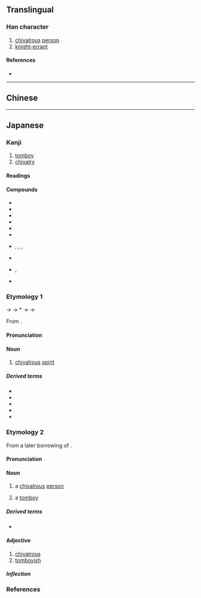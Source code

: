 {{also|俠}}
{{character info/new}}
==Translingual==

===Han character===
{{Han char|rn=9|rad=人|as=06|sn=8|four=|canj=OKT|ids=⿰亻夹}}

# [[chivalrous]] [[person]]
# [[knight-errant]]

====References====
* {{Han ref|kx=0102.291|dkj=00625|dj=0218.080|hdz=10147.010|uh=4FA0|ud=20384}}

----

==Chinese==
{{zh-see|俠}}

----

==Japanese==

===Kanji===
{{ja-kanji|grade=|rs=人06|kyu=俠}}

# [[tomboy]]
# [[chivalry]]

====Readings====
{{ja-readings
|goon=ぎょう<げふ
|kanon=きょう<けふ
|toon=きゃん<きやん
|kun=おとこだて-
}}

====Compounds====
{{der-top|Compounds}}
* {{ja-r|侠客|きょうかく}}
* {{ja-r|侠気|きょうき}}
* {{ja-r|侠骨|きょうこつ}}
* {{ja-r|侠者|きょうしゃ}}
* {{ja-r|義侠|ぎきょう}}
* {{ja-r|豪侠|ごうきょう}}
* {{ja-r|任侠|じんきょう|rom=-}}, {{ja-r|仁侠|じんきょう}}, {{ja-r|任侠|にんきょう|rom=-}}, {{ja-r|仁侠|にんきょう}}
* {{ja-r|勇侠|ゆうきょう}}
* {{ja-r|游侠|ゆうきょう|rom=-}}, {{ja-r|遊侠|ゆうきょう}}
* {{ja-r|侠%気|おとこ%ぎ}}
{{der-bottom}}

===Etymology 1===
{{ja-kanjitab|きょう|yomi=o}}
{{IPAchar|/kepu/}} → {{IPAchar|/kefu/}} → *{{IPAchar|/kewu/}} → {{IPAchar|/keu/}} → {{IPAchar|/kjoː/}}

From {{bor|ja|ltc|sort=きやん|-}} {{ltc-l|俠}}.

====Pronunciation====
{{ja-pron|y=ko|きょう|acc=1|acc_ref=DJR}}

====Noun====
{{ja-noun|kyu=俠|きょう|hhira=けふ}}

# [[chivalrous]] [[spirit]] {{rfv-sense|ja}}
#: {{synonyms|ja|男気|tr=otokogi|俠気|tr2=kyōki}}

=====Derived terms=====
{{der-top}}
* {{ja-r|侠血|きょうけつ}}
* {{ja-r|侠心|きょうしん}}
* {{ja-r|侠盗|きょうとう}}
* {{ja-r|侠婦|きょうふ}}
* {{ja-r|武侠|ぶきょう}}
{{der-bottom}}

===Etymology 2===
{{ja-kanjitab|きゃん|yomi=o}}

From a later borrowing of {{bor|ja|ltc|sort=きやん|-}} {{ltc-l|俠}}. {{rfv-etymology|ja}}

====Pronunciation====
{{ja-pron|y=to|きゃん|acc=1|acc_ref=DJR}}

====Noun====
{{ja-noun|kyu=俠|きゃん}}

# a [[chivalrous]] [[person]]
#: {{synonyms|ja|侠客|tr=kyōkaku}}
# a [[tomboy]]
#: {{synonyms|ja|御侠|tr=o-kyan|転婆|tr2=tenba}}

=====Derived terms=====
* {{ja-r|御%侠|お%-きゃん}}

====Adjective====
{{ja-adj|kyu=俠|infl=na|きゃん}}

# [[chivalrous]]
# [[tomboyish]]
#: {{synonyms|ja|御侠|tr=o-kyan|転婆|tr2=tenba}}

=====Inflection=====
{{ja-na|きゃん}}

===References===
<references/>